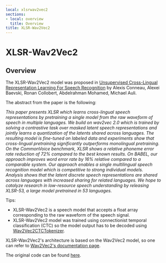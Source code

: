 ```yaml
---
local: xlsrwav2vec2
sections:
- local: overview
  title: Overview
title: XLSR-Wav2Vec2
---
```

<script>
</script>
<!--Copyright 2021 The HuggingFace Team. All rights reserved.

Licensed under the Apache License, Version 2.0 (the "License"); you may not use this file except in compliance with
the License. You may obtain a copy of the License at

http://www.apache.org/licenses/LICENSE-2.0

Unless required by applicable law or agreed to in writing, software distributed under the License is distributed on
an "AS IS" BASIS, WITHOUT WARRANTIES OR CONDITIONS OF ANY KIND, either express or implied. See the License for the
specific language governing permissions and limitations under the License.
-->

<h1 id="xlsrwav2vec2">XLSR-Wav2Vec2</h1>

<h2 id="overview">Overview</h2>

The XLSR-Wav2Vec2 model was proposed in [Unsupervised Cross-Lingual Representation Learning For Speech Recognition](https://arxiv.org/abs/2006.13979) by Alexis Conneau, Alexei Baevski, Ronan Collobert, Abdelrahman Mohamed, Michael
Auli.

The abstract from the paper is the following:

*This paper presents XLSR which learns cross-lingual speech representations by pretraining a single model from the raw
waveform of speech in multiple languages. We build on wav2vec 2.0 which is trained by solving a contrastive task over
masked latent speech representations and jointly learns a quantization of the latents shared across languages. The
resulting model is fine-tuned on labeled data and experiments show that cross-lingual pretraining significantly
outperforms monolingual pretraining. On the CommonVoice benchmark, XLSR shows a relative phoneme error rate reduction
of 72% compared to the best known results. On BABEL, our approach improves word error rate by 16% relative compared to
a comparable system. Our approach enables a single multilingual speech recognition model which is competitive to strong
individual models. Analysis shows that the latent discrete speech representations are shared across languages with
increased sharing for related languages. We hope to catalyze research in low-resource speech understanding by releasing
XLSR-53, a large model pretrained in 53 languages.*

Tips:

- XLSR-Wav2Vec2 is a speech model that accepts a float array corresponding to the raw waveform of the speech signal.
- XLSR-Wav2Vec2 model was trained using connectionist temporal classification (CTC) so the model output has to be
  decoded using [Wav2Vec2CTCTokenizer](/docs/transformers/pr_15568/en/model_doc/wav2vec2#transformers.Wav2Vec2CTCTokenizer).

XLSR-Wav2Vec2's architecture is based on the Wav2Vec2 model, so one can refer to [Wav2Vec2's documentation page](wav2vec2).

The original code can be found [here](https://github.com/pytorch/fairseq/tree/master/fairseq/models/wav2vec).
